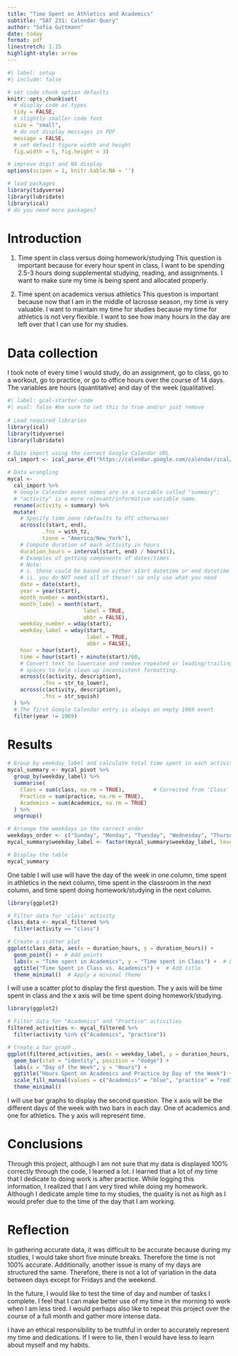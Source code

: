 ```yaml
---
title: "Time Spent on Athletics and Academics"
subtitle: "SAT 231: Calendar Query"
author: "Sofia Guttmann"
date: today
format: pdf
linestretch: 1.15
highlight-style: arrow
---
```


```r
#| label: setup
#| include: false

# set code chunk option defaults
knitr::opts_chunk$set(
  # display code as types
  tidy = FALSE, 
  # slightly smaller code font
  size = "small",
  # do not display messages in PDF
  message = FALSE,
  # set default figure width and height
  fig.width = 5, fig.height = 3) 

# improve digit and NA display 
options(scipen = 1, knitr.kable.NA = '')

# load packages
library(tidyverse)
library(lubridate)
library(ical)
# do you need more packages?
```

<!--
HOW TO USE THIS TEMPLATE:

The template is designed to help you structure your report. All work herein should be your own. Thus, you should write your own code comments, set your own chunk options, etc. You should clean up code comments that I've left so they are useful for you. 

You can leave the markdown comments for guidance in writing your report since they will not appear in the knitted pdf. If you like, you can remove them. 

Please rename/remove the headings as you see fit. 
You may add subheadings as desired to break up the report. Practice your Markdown formatting to make a professional looking report. 

REMINDERS ABOUT FILE ORGANIZATION AND GITHUB:
You should commit and push all relevant files to GitHub. Someone else (me, in particular) should be able to download the *calendar-query* folder from GitHub and run your .Qmd file without changing anything (meaning file paths are not specific to your computer and all files that are read in are provided.)

Your final *calendar-query* project folder should be organized such that file names and any subfolder names are informative, making relevant content easy to find for someone with little or no context of the project (i.e., if someone saw a file called "calendar_report_template", they would likely assume it was a template and not a finalized report). 
-->

# Introduction 
1. Time spent in class versus doing homework/studying
This question is important because for every hour spent in class, I want to be spending 2.5-3 hours doing supplemental studying, reading, and assignments. I want to make sure my time is being spent and allocated properly.

2. Time spent on academics versus athletics
This question is important because now that I am in the middle of lacrosse season, my time is very valuable.  I want to maintain my time for studies because my time for athletics is not very flexible.  I want to see how many hours in the day are left over that I can use for my studies.
<!--
Describe the questions of interest: what are they and why are they important or useful to you?
-->

# Data collection 

<!--
Briefly describe your data collection process, including how you defined variables of interest (include the levels/categories of categorical variables and the units for quantitative variables).
--> 
I took note of every time I would study, do an assignment, go to class, go to a workout, go to practice, or go to office hours over the course of 14 days.  The variables are hours (quantitative) and day of the week (qualitative).  

<!--
The code below is provided as a starting point for importing an `ics` file into R as a dataframe, doing some initial wrangling, and adding up the time spent on each activity. You are not required to use this code, but I hope it is useful as you get started. Feel free to delete or modify it as you see fit. 

If you are using the code, be sure to update the capitalized parts with the relevant path to where your `ics` file is located *relative to where this file is located in the repo*, and set `eval = TRUE`.

NOTE: All of your wrangling should be in this file - preferably well-organized and in one place if possible. You may use multiple chunks if it makes it easier to tell your narrative. This is demo-ed below, where the data is wrangled first for one visualization, then could be used for the second, etc. 
-->


```r
#| label: gcal-starter-code
#| eval: false #be sure to set this to true and/or just remove
 
# Load required libraries
library(ical)
library(tidyverse)
library(lubridate)

# Data import using the correct Google Calendar URL
cal_import <- ical_parse_df("https://calendar.google.com/calendar/ical/c_e5fb39631c03a80b1dcb7ed49c5f211177a58e144adddca1af0ac5220032aa7c%40group.calendar.google.com/public/basic.ics")

# Data wrangling
mycal <- 
  cal_import %>% 
  # Google Calendar event names are in a variable called "summary";
  # "activity" is a more relevant/informative variable name.
  rename(activity = summary) %>% 
  mutate(
    # Specify time zone (defaults to UTC otherwise)
    across(c(start, end), 
           .fns = with_tz, 
           tzone = "America/New_York"),
    # Compute duration of each activity in hours
    duration_hours = interval(start, end) / hours(1),
    # Examples of getting components of dates/times 
    # Note: 
    # i. these could be based on either start datetime or end datetime
    # ii. you do NOT need all of these!! so only use what you need
    date = date(start),
    year = year(start),
    month_number = month(start),
    month_label = month(start, 
                        label = TRUE, 
                        abbr = FALSE),
    weekday_number = wday(start),
    weekday_label = wday(start, 
                         label = TRUE, 
                         abbr = FALSE),
    hour = hour(start),
    time = hour(start) + minute(start)/60,
    # Convert text to lowercase and remove repeated or leading/trailing 
    # spaces to help clean up inconsistent formatting.
    across(c(activity, description), 
           .fns = str_to_lower),
    across(c(activity, description), 
           .fns = str_squish)
  ) %>% 
  # The first Google Calendar entry is always an empty 1969 event
  filter(year != 1969)


```


<!--
Briefly describe and justify your plans for analysis (i.e., visualizations and summary table). Which graphs and corresponding visual cues do you plan to use? Which summary measures will you use in your table? (This will likely be a less detailed version of what you submitted for your proposal.) The idea is to let your reader know what is coming before they get to it. 
--> 

# Results 
```r
# Group by weekday_label and calculate total time spent in each activity
mycal_summary <- mycal_pivot %>%
  group_by(weekday_label) %>%
  summarise(
    Class = sum(class, na.rm = TRUE),         # Corrected from 'Class' to 'class'
    Practice = sum(practice, na.rm = TRUE),
    Academics = sum(Academics, na.rm = TRUE)
  ) %>%
  ungroup()

# Arrange the weekdays in the correct order
weekdays_order <- c("Sunday", "Monday", "Tuesday", "Wednesday", "Thursday", "Friday", "Saturday")
mycal_summary$weekday_label <- factor(mycal_summary$weekday_label, levels = weekdays_order)

# Display the table
mycal_summary

```
One table I will use will have the day of the week in one column, time spent in athletics in the next column, time spent in the classroom in the next column, and time spent doing homework/studying in the next column.

```r
library(ggplot2)

# Filter data for 'class' activity
class_data <- mycal_filtered %>%
  filter(activity == "class")

# Create a scatter plot
ggplot(class_data, aes(x = duration_hours, y = duration_hours)) +
  geom_point() +  # Add points
  labs(x = "Time spent in Academics", y = "Time spent in Class") +  # Label axes
  ggtitle("Time Spent in Class vs. Academics") +  # Add title
  theme_minimal()  # Apply a minimal theme


```
I will use a scatter plot to display the first question.  The y axis will be time spent in class and the x axis will be time spent doing homework/studying.


```r
library(ggplot2)

# Filter data for "Academics" and "Practice" activities
filtered_activities <- mycal_filtered %>%
  filter(activity %in% c("Academics", "practice"))

# Create a bar graph
ggplot(filtered_activities, aes(x = weekday_label, y = duration_hours, fill = activity)) +
  geom_bar(stat = "identity", position = "dodge") +
  labs(x = "Day of the Week", y = "Hours") +
  ggtitle("Hours Spent on Academics and Practice by Day of the Week") +
  scale_fill_manual(values = c("Academics" = "blue", "practice" = "red")) +
  theme_minimal()


```
I will use bar graphs to display the second question.  The x axis will be the different days of the week with two bars in each day.  One of academics and one for athletics.  The y axis will represent time.


# Conclusions 

<!--
With your initial questions in mind, briefly summarize what you learned about how you spent your time. What are the big takeaways for you about how you spend your time? If relevant, how does this affect how you might spend your time going forward?
-->

Through this project, although I am not sure that my data is displayed 100% correctly through the code, I learned a lot. I learned that a lot of my time that I dedicate to doing work is after practice.  While logging this information, I realized that I am very tired while doing my homework.  Although I dedicate ample time to my studies, the quality is not as high as I would prefer due to the time of the day that I am working.
\newpage


# Reflection 

<!--
Write your reflection here in paragraph form. In particular, address...

* What difficulties in the data collection and analysis process did you encounter?  Identify two of your main hurdles in gathering accurate data.
* What implications do those difficulties have for future data collection and/or analysis projects if you were to repeat this project? 
* Did you have enough data? How much data do you think you'd need to collect in order to satisfactorily answer your question(s) of interest? Would it be hard to collect that data? Why or why not?
* As someone who provides data, what expectations do you have when you give your data (e.g. to Facebook, Google, MapMyRun, etc.)?  
* As someone who analyzes others' data, what ethical responsibilities do you have?

You may address these questions in any particular order. If it helps, you can make a subsection for each. 
-->

In gathering accurate data, it was difficult to be accurate because during my studies, I would take short five minute breaks.  Therefore the time is not 100% accurate.  Additionally, another issue is many of my days are structured the same.  Therefore, there is not a lot of variation in the data between days except for Fridays and the weekend.

In the future, I would like to test the time of day and number of tasks I complete.  I feel that I can make better use of my time in the morning to work when I am less tired. I would perhaps also like to repeat this project over the course of a full month and gather more intense data. 

I have an ethical responsibility to be truthful in order to accurately represent my time and dedications.  If I were to lie, then I would have less to learn about myself and my habits.



